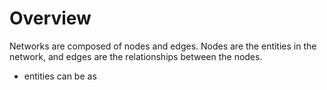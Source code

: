 # Overview

Networks are composed of nodes and edges. Nodes are the entities in the network, and edges are the relationships between the nodes.

- entities can be as 